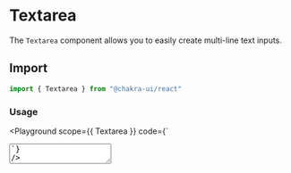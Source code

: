 

#  Textarea

The `Textarea` component allows you to easily create multi-line text inputs.





## Import

```js
import { Textarea } from "@chakra-ui/react"
```

### Usage

<Playground
scope={{ Textarea }}
code={`
<Textarea placeholder="Here is a sample placeholder" />
`}
/>

### Controlled Textarea

<Playground
scope={{ Text, Textarea }}
code={`
function Example() {
  let [value, setValue] = React.useState("")
  let handleInputChange = (e) => {
    let inputValue = e.target.value
    setValue(inputValue)
  }
  return (
    <>
      <Text mb="8px">Value: {value}</Text>
      <Textarea
        value={value}
        onChange={handleInputChange}
        placeholder="Here is a sample placeholder"
        size="sm"
      />
    </>
  )
}
`}
/>

### Resize behavior

You can add `resize` prop to change the `Textarea` resize behavior.

<Playground
scope={{ RadioGroup, Stack, Radio, Textarea }}
code={`
function ResizeExample() {
  const [resize, setResize] = React.useState("horizontal")
  return (
    <>
      <RadioGroup defaultValue={resize} onChange={setResize} mb={6}>
        <Stack direction="row" spacing={5}>
          <Radio value="horizontal">Horizontal</Radio>
          <Radio value="vertical">Vertical</Radio>
          <Radio value="none">None</Radio>
        </Stack>
      </RadioGroup>
      <Textarea
        placeholder="Here is a sample placeholder"
        size="sm"
        resize={resize}
      />
    </>
  )
}
`}
/>

### Disabled Textarea

<Playground
scope={{ Textarea }}
code={`
<Textarea isDisabled placeholder="Here is a sample placeholder" />
`}
/>

### Invalid Textarea

<Playground
scope={{ Textarea }}
code={`
<Textarea isInvalid placeholder="Here is a sample placeholder" />
`}
/>

## Props

The Textarea composes the [Input](/docs/form/input) component.

<PropsTable of="Textarea" />